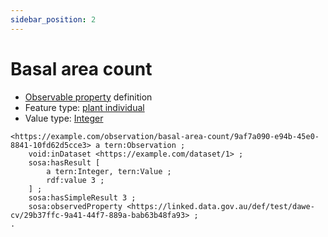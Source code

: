 ```yaml
---
sidebar_position: 2
---
```



# Basal area count

- [Observable property](/viewers/dawe-vocabs?uri=https://linked.data.gov.au/def/test/dawe-cv/29b37ffc-9a41-44f7-889a-bab63b48fa93) definition
- Feature type: [plant individual](http://linked.data.gov.au/def/tern-cv/60d7edf8-98c6-43e9-841c-e176c334d270)
- Value type: [Integer](https://w3id.org/tern/ontologies/tern/Integer)

```turtle
<https://example.com/observation/basal-area-count/9af7a090-e94b-45e0-8841-10fd62d5cce3> a tern:Observation ;
    void:inDataset <https://example.com/dataset/1> ;
    sosa:hasResult [
        a tern:Integer, tern:Value ;
        rdf:value 3 ;
    ] ;
    sosa:hasSimpleResult 3 ;
    sosa:observedProperty <https://linked.data.gov.au/def/test/dawe-cv/29b37ffc-9a41-44f7-889a-bab63b48fa93> ;
.
```
